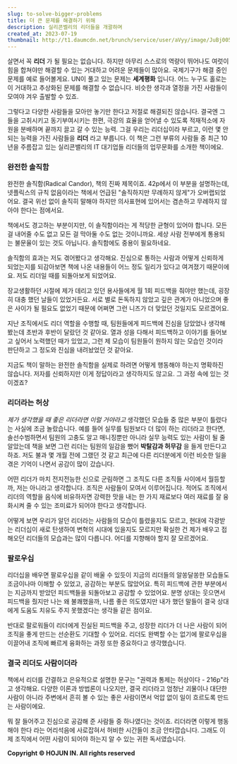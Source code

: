 ```yaml
---
slug: to-solve-bigger-problems
title: 더 큰 문제를 해결하기 위해
description: 실리콘벨리의 리더들을 개괄하며
created_at: 2023-07-19
thumbnail: http://t1.daumcdn.net/brunch/service/user/aVyy/image/JuBj005vJ6YGHDfdMPmGuX2Bens.jpeg
---
```


살면서 꼭 **리더** 가 될 필요는 없습니다. 하지만 아무리 스스로의 역량이 뛰어나도 여럿이 힘을 합쳐야만 해결할 수 있는 거대하고 어려운
문제들이 많아요. 국제기구가 해결 중인 문제를 예로 들어볼게요. UN이 풀고 있는 문제는 **세계평화** 입니다. 어느 누구도 홀로는 이
거대하고 추상화된 문제를 해결할 수 없습니다. 비슷한 생각과 열정을 가진 사람들이 모여야 겨우 출발할 수 있죠.

그렇다고 다양한 사람들을 모아만 놓기만 한다고 저절로 해결되진 않습니다. 결국엔 그들을 고취시키고 동기부여시키는 한편, 극강의 효율을 얻어낼
수 있도록 적재적소에 자원을 분배하며 끝까지 끌고 갈 수 있는 능력. 그걸 우리는 리더십이라 부르고, 이런 몇 안 되는 능력을 가진 사람들을
**리더** 라고 부릅니다. 이 책은 그런 부류의 사람들 중 최근 10년을 주름잡고 있는 실리콘밸리의 IT 대기업들 리더들의 업무문화를
소개한 책이에요.

### 완전한 솔직함

완전한 솔직함(Radical Candor), 책의 진짜 제목이죠. 42p에서 이 부분을 설명하는데, 넷플릭스의 규칙 없음이라는 책에서 언급된
"솔직하지만 무례하지 않게"가 오버랩되었어요. 결국 위선 없이 솔직히 말해야 하지만 의사표현에 있어서는 겸손하고 무례하지 않아야 한다는
점에서요.

책에서도 경고하는 부분이지만, 이 솔직함이라는 게 적당한 균형이 있어야 합니다. 모든 걸 내어줄 수도 없고 모든 걸 막아둘 수도 없는
것이니까요. 세상 사람 전부에게 통용되는 불문율이 있는 것도 아닙니다. 솔직함에도 중용이 필요하네요.

솔직함의 효과는 저도 겪어봤다고 생각해요. 진심으로 통하는 사람과 어떻게 신뢰하게 되었는지를 되감아보면 책에 나온 내용들이 어느 정도 일리가
있다고 여겨졌기 때문이에요. 저도 리더일 때를 되돌아보게 되었어요.

장교생활하던 시절에 제가 데리고 있던 용사들에게 월 1회 피드백을 줘야만 했는데, 굉장히 대충 했던 날들이 있었거든요. 서로 별로 돈독하지
않았고 깊은 관계가 아니었으며 좋은 사이가 될 필요도 없었기 때문에 어쩌면 그런 니즈가 더 맞았던 것일지도 모르겠어요.

지난 조직에서도 리더 역할을 수행할 때, 팀원들에게 피드백에 진심을 담았었나 생각해 봤는데 초반과 후반이 달랐던 것 같아요. 열과 성을
다해서 피드백하고 이야기를 들어보고 싶어서 노력했던 때가 있었고, 그런 제 모습이 팀원들이 원하지 않는 모습인 것이라 판단하고 그 정도와
진심을 내려놨었던 것 같아요.

지금도 책이 말하는 완전한 솔직함을 실제로 하려면 어떻게 행동해야 하는지 명확하진 않습니다. 저자를 신뢰하지만 이게 정답이라고 생각하지도
않고요. 그 과정 속에 있는 것이겠죠?

### 리더라는 허상

_제가 생각했을 때 좋은 리더라면 이럴 거야라고_ 생각했던 모습들 중 많은 부분이 틀렸다는 사실에 조금 놀랐습니다. 예를 들어 실무를
팀원보다 더 많이 하는 리더라고 한다면, 솔선수범하면서 팀원의 고충도 알고 매니징뿐만 아니라 실무 능력도 있는 사람이 될 줄 알았는데 책을
보면 그런 리더는 팀원의 일감을 뺐어 **박탈감과 허무감** 을 들게 만든다고 하죠. 저도 불과 몇 개월 전에 그랬던 것 같고 최근에 다른
리더분에게 이런 비슷한 일을 겪은 기억이 나면서 공감이 많이 갔습니다.

어떤 리더가 마치 전지전능한 신으로 군림하면 그 조직도 다른 조직들 사이에서 월등할까, 저는 아니라고 생각합니다. 조직은 사람들이 모여서
이루어집니다. 적어도 조직에서 리더의 역할을 음식에 비유하자면 강력한 맛을 내는 한 가지 재료보다 여러 재료를 잘 융화시켜 줄 수 있는
조미료가 되어야 한다고 생각합니다.

어떻게 보면 우리가 알던 리더라는 사람들의 모습이 틀렸을지도 모르고, 현대에 각광받는 리더십이 새로 탄생하여 변혁의 시대에 있을지도 모르지만
확실한 건 제가 배우고 접해오던 리더들의 모습과는 많이 다릅니다. 어디를 지향해야 할지 잘 모르겠어요.

### 팔로우십

리더십을 배우면 팔로우십을 같이 배울 수 있듯이 지금의 리더들의 알쏭달쏭한 모습들도 조금이나마 이해할 수 있었고, 공감하는 부분도 많았어요.
특히 피드백에 관한 부분에서는 지금까지 받았던 피드백들을 되돌아보고 공감할 수 있었어요. 분명 상대는 웃으면서 피드백을 줬지만 나는 왜
불쾌했을까, 나름 좋은 의도였지만 내가 했던 말들이 결국 상대에게 도움도 치유도 주지 못했겠다는 생각들 같은 점이요.

반대로 팔로워들이 리더에게 진실된 피드백을 주고, 성장한 리더가 더 나은 사람이 되어 조직을 좋게 만드는 선순환도 기대할 수 있어요. 리더도
완벽할 수는 없기에 팔로우십을 이끌어내 조직에 빠르게 융화하는 과정 또한 중요하다고 생각했습니다.

### 결국 리더도 사람이더라

책에서 리더를 간결하고 은유적으로 설명한 문구는 "권력과 통제는 허상이다 - 216p"라고 생각해요. 다양한 이론과 방법론이 나오지만, 결국
리더라고 엄청난 괴물이나 대단한 사람이 아니라 주변에서 흔히 볼 수 있는 좋은 사람이면서 억압 없이 일이 흐르도록 만드는 사람이에요.

뭐 잘 들어주고 진심으로 공감해 준 사람들 중 하나였다는 것이죠. 리더라면 이렇게 행동해야 한다 라는 어리석음에 사로잡혀서 허비한 시간들이
조금 안타깝습니다. 그래도 이제 조직에서 어떤 사람이 되어야 하는지 알 수 있는 귀한 독서였습니다.

**Copyright © HOJUN IN. All rights reserved**
